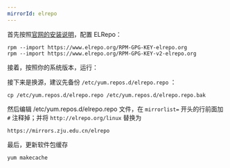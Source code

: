 ```yaml
---
mirrorId: elrepo
---
```



首先按照[官网的安装说明](https://elrepo.org/wiki/doku.php?id=start)，配置 ELRepo：

```shell
rpm --import https://www.elrepo.org/RPM-GPG-KEY-elrepo.org
rpm --import https://www.elrepo.org/RPM-GPG-KEY-v2-elrepo.org
```

接着，按照你的系统版本，运行：

<ConfigGen
    config={conf}
    generatorFunc={gen} />

接下来是换源，建议先备份 `/etc/yum.repos.d/elrepo.repo` ：

```shell
cp /etc/yum.repos.d/elrepo.repo /etc/yum.repos.d/elrepo.repo.bak
```

然后编辑 /etc/yum.repos.d/elrepo.repo 文件，在 `mirrorlist=` 开头的行前面加 `#` 注释掉；并将 `http://elrepo.org/linux` 替换为


```plaintext
https://mirrors.zju.edu.cn/elrepo
```


最后，更新软件包缓存

```shell
yum makecache
```